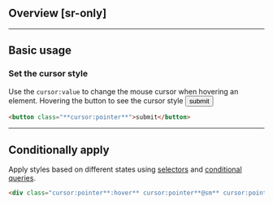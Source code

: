 ## Overview [sr-only]
<Overview/>

---

## Basic usage
### Set the cursor style
Use the `cursor:value` to change the mouse cursor when hovering an element.
<InteractingIndicator>Hovering the button to see the cursor style</InteractingIndicator>
<Demo className="gap:40">
    <button className="fg:white bg:indigo px:20 h:42 font:14 font:semibold r:5 cursor:pointer">submit</button>
</Demo>
```html
<button class="**cursor:pointer**">submit</button>
```

---

## Conditionally apply
Apply styles based on different states using [selectors](/docs/state-selectors) and [conditional queries](/docs/conditional-queries).
```html
<div class="cursor:pointer**:hover** cursor:pointer**@sm** cursor:pointer**@dark** cursor:pointer**@print**">…</div>
```

